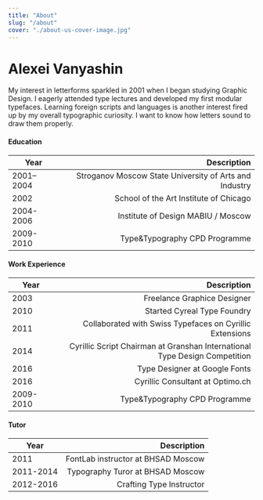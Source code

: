 ```yaml
---
title: "About"
slug: "/about"
cover: "./about-us-cover-image.jpg"
---
```


# Alexei Vanyashin

My interest in letterforms sparkled in 2001 when I began studying Graphic Design. I eagerly attended type lectures and developed my first modular typefaces.
Learning foreign scripts and languages is another interest fired up by my overall typographic curiosity. I want to know how letters sound to draw them properly.





#### Education

| Year | Description                                    |
| ------ | ----------------------------------------:
| 2001–2004    | Stroganov Moscow State University of Arts and Industry |
| 2002    | School of the Art Institute of Chicago |
| 2004-2006    | Institute of Design MABIU / Moscow | 
| 2009-2010    | Type&Typography CPD Programme  | 





#### Work Experience

| Year | Description                                    |
| ------ | ----------------------------------------:
| 2003    | Freelance Graphice Designer |
| 2010    | Started Cyreal Type Foundry |
| 2011    | Collaborated with Swiss Typefaces on Cyrillic Extensions |
| 2014    | Cyrillic Script Chairman at Granshan International Type Design Competition | 
| 2016    | Type Designer at Google Fonts | 
| 2016    | Cyrillic Consultant at Optimo.ch | 
| 2009-2010    | Type&Typography CPD Programme  | 





#### Tutor 
| Year | Description                                    |
| ------ | ----------------------------------------:
| 2011    | FontLab instructor at BHSAD Moscow |
| 2011-2014    | Typography Turor at BHSAD Moscow|
| 2012-2016    | Crafting Type Instructor| 